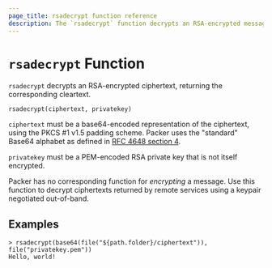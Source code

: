 ```yaml
---
page_title: rsadecrypt function reference
description: The `rsadecrypt` function decrypts an RSA-encrypted message. Learn how to usethe `rsadecrypt` function in Packer templates.
---
```


# `rsadecrypt` Function

`rsadecrypt` decrypts an RSA-encrypted ciphertext, returning the corresponding
cleartext.

```hcl
rsadecrypt(ciphertext, privatekey)
```

`ciphertext` must be a base64-encoded representation of the ciphertext, using
the PKCS #1 v1.5 padding scheme. Packer uses the "standard" Base64 alphabet
as defined in [RFC 4648 section 4](https://tools.ietf.org/html/rfc4648#section-4).

`privatekey` must be a PEM-encoded RSA private key that is not itself
encrypted.

Packer has no corresponding function for _encrypting_ a message. Use this
function to decrypt ciphertexts returned by remote services using a keypair
negotiated out-of-band.

## Examples

```shell-session
> rsadecrypt(base64(file("${path.folder}/ciphertext")), file("privatekey.pem"))
Hello, world!
```
